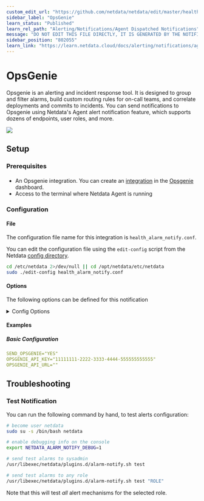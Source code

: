 ```yaml
---
custom_edit_url: "https://github.com/netdata/netdata/edit/master/health/notifications/opsgenie/metadata.yaml"
sidebar_label: "OpsGenie"
learn_status: "Published"
learn_rel_path: "Alerting/Notifications/Agent Dispatched Notifications"
message: "DO NOT EDIT THIS FILE DIRECTLY, IT IS GENERATED BY THE NOTIFICATION'S metadata.yaml FILE"
sidebar_position: "802055"
learn_link: "https://learn.netdata.cloud/docs/alerting/notifications/agent-dispatched-notifications/opsgenie"
---
```



# OpsGenie

Opsgenie is an alerting and incident response tool. It is designed to group and filter alarms, build custom routing rules for on-call teams, and correlate deployments and commits to incidents.
You can send notifications to Opsgenie using Netdata's Agent alert notification feature, which supports dozens of endpoints, user roles, and more.



<img src="https://img.shields.io/badge/maintained%20by-Netdata-%2300ab44" />

## Setup

### Prerequisites

#### 

- An Opsgenie integration. You can create an [integration](https://docs.opsgenie.com/docs/api-integration) in the [Opsgenie](https://www.atlassian.com/software/opsgenie) dashboard.
- Access to the terminal where Netdata Agent is running



### Configuration

#### File

The configuration file name for this integration is `health_alarm_notify.conf`.


You can edit the configuration file using the `edit-config` script from the
Netdata [config directory](/docs/configuring/configuration#the-netdata-config-directory).

```bash
cd /etc/netdata 2>/dev/null || cd /opt/netdata/etc/netdata
sudo ./edit-config health_alarm_notify.conf
```
#### Options

The following options can be defined for this notification

<details><summary>Config Options</summary>

| Name | Description | Default | Required |
|:----|:-----------|:-------|:--------:|
| SEND_OPSGENIE | Set `SEND_OPSGENIE` to YES | YES | True |
| OPSGENIE_API_KEY | Set `OPSGENIE_API_KEY` to your API key. |  | True |
| OPSGENIE_API_URL | Set `OPSGENIE_API_URL` to the corresponding URL if required, for example there are region-specific API URLs such as `https://eu.api.opsgenie.com`. | https://api.opsgenie.com | False |

</details>

#### Examples

##### Basic Configuration



```yaml
SEND_OPSGENIE="YES"
OPSGENIE_API_KEY="11111111-2222-3333-4444-555555555555"
OPSGENIE_API_URL=""

```


## Troubleshooting

### Test Notification

You can run the following command by hand, to test alerts configuration:

```bash
# become user netdata
sudo su -s /bin/bash netdata

# enable debugging info on the console
export NETDATA_ALARM_NOTIFY_DEBUG=1

# send test alarms to sysadmin
/usr/libexec/netdata/plugins.d/alarm-notify.sh test

# send test alarms to any role
/usr/libexec/netdata/plugins.d/alarm-notify.sh test "ROLE"
```

Note that this will test _all_ alert mechanisms for the selected role.


